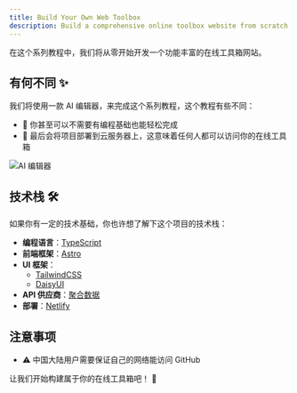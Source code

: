 ```yaml
---
title: Build Your Own Web Toolbox
description: Build a comprehensive online toolbox website from scratch
---
```


在这个系列教程中，我们将从零开始开发一个功能丰富的在线工具箱网站。

## 有何不同 ✨

我们将使用一款 AI 编辑器，来完成这个系列教程，这个教程有些不同：

- 🎯 你甚至可以不需要有编程基础也能轻松完成
- 🚀 最后会将项目部署到云服务器上，这意味着任何人都可以访问你的在线工具箱

![AI 编辑器](./images/trae.png)

## 技术栈 🛠️

如果你有一定的技术基础，你也许想了解下这个项目的技术栈：

- **编程语言**：[TypeScript](https://www.typescriptlang.org/) 
- **前端框架**：[Astro](https://astro.build/) 
- **UI 框架**：
  - [TailwindCSS](https://tailwindcss.com/) 
  - [DaisyUI](https://daisyui.com/) 
- **API 供应商**：[聚合数据](https://www.juhe.cn/) 
- **部署**：[Netlify](https://www.netlify.com/) 

## 注意事项

- <span class="text-yellow-500">⚠️ 中国大陆用户需要保证自己的网络能访问 GitHub</span>

让我们开始构建属于你的在线工具箱吧！ 🎉
